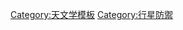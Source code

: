{{Navbox
|name = Planetary defense
|title = [[避免小行星撞擊|行星防御]]
|listclass = hlist
|image = 
|state = {{{state|autocollapse}}}
|basestyle = text-align: center;

|group1= 主要議題
|list1=
* [[小行星]]
* [[火流星]]
* [[掠地火球]]
* [[撞擊事件]]
** {{tsl|en|List of meteor air bursts|流星體空中爆炸事件列表|空中爆炸}}
* [[流星串]]
* [[流星雨]]
* [[隕石]]
* [[流星体]]
* [[近地天体]]
* [[潛在威脅天體]]

|group2= 防禦
|list2=
* [[避免小行星撞擊]]
* {{tsl|en|List of asteroid close approaches to Earth|小行星接近地球事件列表|小行星接近地球事件}}
* [[越地小行星]]
* {{tsl|en|Gravity tractor|重力拖拉機}}
* {{tsl|en|Ion Beam Shepherd|离子束推移离轨}}
* 危險指數
** [[巴勒莫撞擊危險指數|巴勒莫指數]]
** [[杜林危險指數]]

|group3= 空間探測器
|list3=
* {{tsl|en|AIDA (mission)||AIDA}}
** [[雙小行星改道測試|DART]]
* {{tsl|en|Asteroid Redirect Mission|小行星重定向任務}}
* [[曙光號]]
* [[深度撞击号]]
* [[哈雷艦隊]]
* [[隼鸟号]]
* [[隼鸟2号]]
** {{tsl|en|PROCYON||PROCYON}}
* [[會合-舒梅克號]]
* [[新视野号]]
* [[OSIRIS-REx]]
* [[羅塞塔號]]
** [[菲萊登陸器]]
* [[星尘号]]

|group4= [[近地天体|NEO]]追踪
|list4=
* {{tsl|en|Asteroid Terrestrial-impact Last Alert System|小行星撞擊預警系統|ATLAS}}
* [[卡特林那巡天系統]]
* [[林肯近地小行星研究小組|LINEAR]]
* [[洛厄爾天文台近地小行星搜尋計畫|LONEOS]]
* [[近地小行星追踪|NEAT]]
* {{tsl|en|Near Earth Object Surveillance Satellite|近地天体监测卫星|NEOSSat}}
* {{tsl|en|Near-Earth Object Camera|近地天體望遠鏡|NEOCam}}
* [[NEODyS]]
* {{tsl|en|OGS Telescope||OGS Telescope}}
* {{tsl|en|Orbit@home||Orbit@home}}
* [[泛星計畫]]
* [[国家天文台施密特CCD小行星巡天计划|SCAP]]
* {{tsl|en|Sentinel Space Telescope|哨兵太空望遠鏡}}
* [[哨兵系統]]
* [[太空監視]]
* [[廣域紅外線巡天探測衛星|WISE]]

|group5= 組織
|list5=
* [[B612基金會]]
* {{tsl|en|Japan Spaceguard Association|日本太空防衛協會}}
* [[隕石學會]]
* {{tsl|en|NEOShield||NEOShield}}
* [[太空警衛]]
* {{tsl|en|The Spaceguard Foundation||The Spaceguard Foundation}}
* {{tsl|en|Space Situational Awareness Programme|太空態勢感知計畫}}
* [[行星防御协调办公室]]

|group6= 潛在威脅
|list6=
* [[小行星29075]]
* [[1994 WR12|1994 WR<sub>12</sub>]]
* [[小行星101955]]
* {{tsl|en|2002 MN||2002 MN}}
* [[(410777) 2009 FD]]
* [[2010 RF12]]
* [[小行星99942]]

|group7= 電影/視頻
|list7=

* (1916)&nbsp;《{{tsl|en|The End of the World (1916 film)|世界末日 (1916年電影)|世界末日}}》
* (1951)&nbsp;《{{tsl|en|When Worlds Collide (1951 film)|當世界開始毀滅}}》
* (1962)&nbsp;《[[妖星哥拉斯]]》
* (1968)&nbsp;《[[伽马3号 宇宙大作战]]》
* (1968)&nbsp;《{{tsl|en|The Paradise Syndrome||The Paradise Syndrome}}》
* (1978)&nbsp;《{{tsl|en|A Fire in the Sky||A Fire in the Sky}}》
* (1979)&nbsp;《{{tsl|en|Meteor (film)|地球浩劫}}》
* (1995)&nbsp;《{{tsl|en|List of Nova episodes#Season 23: 1995.E2.80.931996||NOVA: Doomsday Asteroid}}》
* (1997)&nbsp;《{{tsl|en|Asteroid (film)|地球末日 (1997年電影)|地球末日}}》
* (1998)&nbsp;《[[末日救未來]]》
* (1998)&nbsp;《[[絕世天劫]]》
* (1999)&nbsp;《{{tsl|en|Judgment Day (1999 film)|終極世界}}》
* (2004)&nbsp;《{{tsl|en|Post Impact|末日冰封}}》
* (2006)&nbsp;《{{tsl|en|Deadly Skies|太空浩劫}}》
* (2007)&nbsp;《{{link-en|巨型彗星：撞击之后|Super Comet: After the Impact}}》
* (2009)&nbsp;《{{tsl|en|Impact (miniseries)||Impact}}》
* (2009)&nbsp;《{{tsl|en|List of Nova episodes#Season 36: 2008–2009||NOVA: Last Extinction}}》
* (2010)&nbsp;《{{tsl|en|Meteor Storm|隕石末日}}》
* (2010)&nbsp;《{{tsl|en|List of Horizon episodes#Series 47: 2010–2011||HORIZON: Asteroids–The Good, the Bad and the Ugly}}》
* (2011)&nbsp;《[[世紀末婚禮]]》
* (2013)&nbsp;《{{tsl|en|List of Nova episodes#Season 40: 2012–2013||NOVA: Meteor Strike}}》
* (2013)&nbsp;《{{tsl|en|List of Nova episodes#Season 41: 2013–2014||NOVA: Asteroid: Doomsday or Payday?}}》
* (2015)&nbsp;《[[Impact Earth (TV movie)|Impact Earth]]》
* (2021)&nbsp;《[[千萬別抬頭]]》

}}<noinclude>
{{collapsible option}}
[[Category:天文学模板]]
[[Category:行星防禦]]
</noinclude>